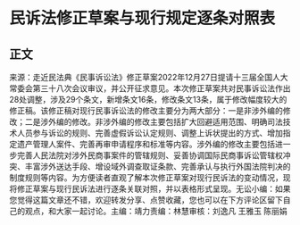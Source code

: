 # 民诉法修正草案与现行规定逐条对照表
## 正文
来源：走近民法典《民事诉讼法》修正草案2022年12月27日提请十三届全国人大常委会第三十八次会议审议，并公开征求意见。本次修正草案共对民事诉讼法作出28处调整，涉及29个条文，新增条文16条，修改条文13条，属于修改幅度较大的修正稿。该修正稿对现行民事诉讼法的修改主要分为两大部分：一是非涉外编的修改；二是涉外编的修改。非涉外编的修改主要包括扩大回避适用范围、明确司法技术人员参与诉讼的规则、完善虚假诉讼认定规则、调整上诉状提出的方式、增加指定遗产管理人案件、完善再审申请程序和标准等内容。涉外编的修改主要包括进一步完善人民法院对涉外民商事案件的管辖规则、妥善协调国际民商事诉讼管辖权冲突、丰富涉外送达手段、增设域外调查取证条款、完善承认与执行外国法院判决的制度规则等内容。为方便读者直观了解本次修正草案对现行民诉法的变动情况，现将修正草案与现行民诉法进行逐条关联对照，并以表格形式呈现。无讼小编：如果您觉得这篇文章还不错，欢迎转发分享、点赞收藏，您也可以在下方评论区留下自己的观点，和大家一起讨论。主编：靖力责编：林慧审核：刘逸凡 王雅玉 陈丽娟